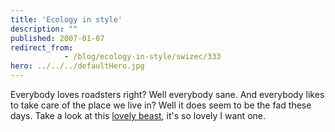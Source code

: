 ```yaml
---
title: 'Ecology in style'
description: ""
published: 2007-01-07
redirect_from: 
            - /blog/ecology-in-style/swizec/333
hero: ../../../defaultHero.jpg
---
```

Everybody loves roadsters right? Well everybody sane. And everybody likes to take care of the place we live in? Well it does seem to be the fad these days. Take a look at this [lovely beast](http://www.teslamotors.com/styling/body.php), it&#x27;s so lovely I want one.
